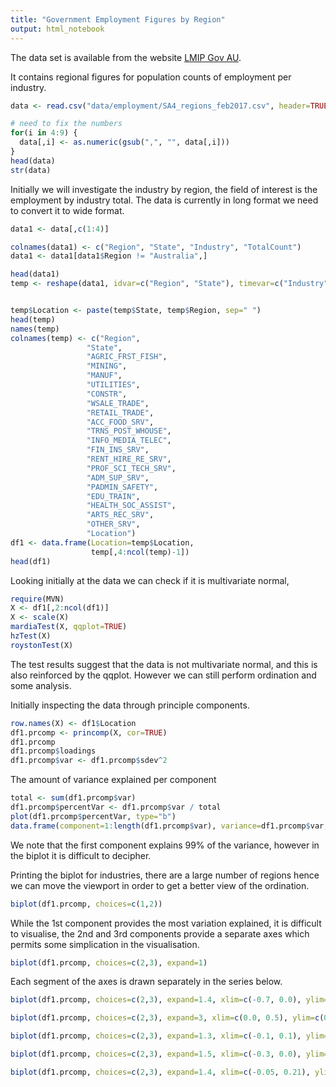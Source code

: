 ```yaml
---
title: "Government Employment Figures by Region"
output: html_notebook
---
```

The data set is available from the website [LMIP Gov AU](http://lmip.gov.au/default.aspx?LMIP/Downloads/ABSLabourForceRegion). 

It contains regional figures for population counts of employment per industry. 

```r
data <- read.csv("data/employment/SA4_regions_feb2017.csv", header=TRUE)

# need to fix the numbers
for(i in 4:9) {
  data[,i] <- as.numeric(gsub(",", "", data[,i]))
}
head(data)
str(data)

```
Initially we will investigate the industry by region, the field of interest is the employment by industry total. The data is currently in long format we need to convert it to wide format.

```r
data1 <- data[,c(1:4)]

colnames(data1) <- c("Region", "State", "Industry", "TotalCount")
data1 <- data1[data1$Region != "Australia",]

head(data1)
temp <- reshape(data1, idvar=c("Region", "State"), timevar=c("Industry"), direction="wide")


temp$Location <- paste(temp$State, temp$Region, sep=" ")
head(temp)
names(temp)
colnames(temp) <- c("Region", 
                 "State",
                 "AGRIC_FRST_FISH", 
                 "MINING",
                 "MANUF",
                 "UTILITIES",
                 "CONSTR",
                 "WSALE_TRADE",
                 "RETAIL_TRADE",
                 "ACC_FOOD_SRV",
                 "TRNS_POST_WHOUSE",
                 "INFO_MEDIA_TELEC",
                 "FIN_INS_SRV",
                 "RENT_HIRE_RE_SRV",
                 "PROF_SCI_TECH_SRV",
                 "ADM_SUP_SRV",
                 "PADMIN_SAFETY",
                 "EDU_TRAIN",
                 "HEALTH_SOC_ASSIST",
                 "ARTS_REC_SRV",
                 "OTHER_SRV",
                 "Location")
df1 <- data.frame(Location=temp$Location,
                  temp[,4:ncol(temp)-1])
head(df1)
```
Looking initially at the data we can check if it is multivariate normal, 

```r
require(MVN)
X <- df1[,2:ncol(df1)]
X <- scale(X)
mardiaTest(X, qqplot=TRUE)
hzTest(X)
roystonTest(X)
```

The test results suggest that the data is not multivariate normal, and this is also reinforced by the qqplot. However we can still perform ordination and some analysis.

Initially inspecting the data through principle components.

```r
row.names(X) <- df1$Location
df1.prcomp <- princomp(X, cor=TRUE)
df1.prcomp
df1.prcomp$loadings
df1.prcomp$var <- df1.prcomp$sdev^2
```

The amount of variance explained per component

```r
total <- sum(df1.prcomp$var)
df1.prcomp$percentVar <- df1.prcomp$var / total
plot(df1.prcomp$percentVar, type="b")
data.frame(component=1:length(df1.prcomp$var), variance=df1.prcomp$var, percent=round(df1.prcomp$percentVar, 4))
```

We note that the first component explains 99% of the variance, however in the biplot it is difficult to decipher.

Printing the biplot for industries, there are a large number of regions hence we can move the viewport in order to get a better view of the ordination.

```r
biplot(df1.prcomp, choices=c(1,2))
```

While the 1st component provides the most variation explained, it is difficult to visualise, the 2nd and 3rd components provide a separate axes which permits some simplication in the visualisation.

```r
biplot(df1.prcomp, choices=c(2,3), expand=1)
```

Each segment of the axes is drawn separately in the series below.

```r
biplot(df1.prcomp, choices=c(2,3), expand=1.4, xlim=c(-0.7, 0.0), ylim=c(0.0, 0.5))
```




```r
biplot(df1.prcomp, choices=c(2,3), expand=3, xlim=c(0.0, 0.5), ylim=c(0.0, 0.4))
```

```r
biplot(df1.prcomp, choices=c(2,3), expand=1.3, xlim=c(-0.1, 0.1), ylim=c(-0.1, 0.1))
```

```r
biplot(df1.prcomp, choices=c(2,3), expand=1.5, xlim=c(-0.3, 0.0), ylim=c(-0.21, 0.0))
```




```r
biplot(df1.prcomp, choices=c(2,3), expand=1.4, xlim=c(-0.05, 0.21), ylim=c(-0.21, 0.0))
```


